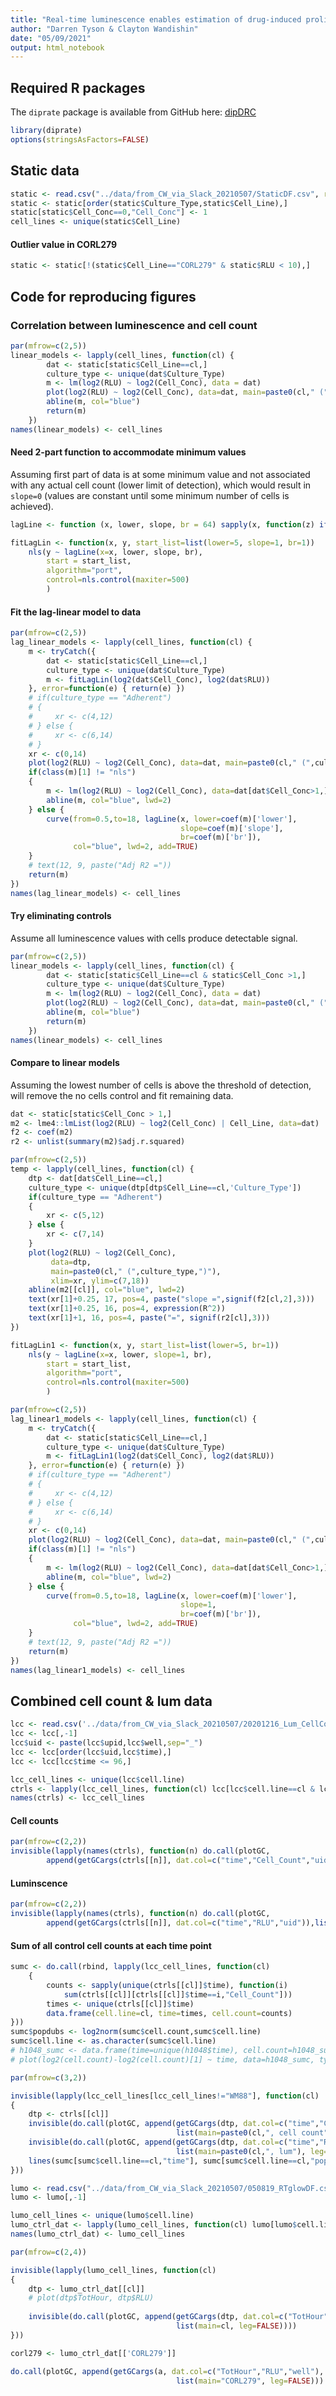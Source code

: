 ```yaml
---
title: "Real-time luminescence enables estimation of drug-induced proliferation rates in adherent and suspension cell lines"
author: "Darren Tyson & Clayton Wandishin"
date: "05/09/2021"
output: html_notebook
---
```


## Required R packages
The `diprate` package is available from GitHub here: [dipDRC](https://www.github.com/Qulab-VU/dipDRC)
```r
library(diprate)
options(stringsAsFactors=FALSE)
```

## Static data
```r
static <- read.csv("../data/from_CW_via_Slack_20210507/StaticDF.csv", row.names=1)
static <- static[order(static$Culture_Type,static$Cell_Line),]
static[static$Cell_Conc==0,"Cell_Conc"] <- 1
cell_lines <- unique(static$Cell_Line)
```
#### Outlier value in CORL279
```r
static <- static[!(static$Cell_Line=="CORL279" & static$RLU < 10),]
```


## Code for reproducing figures
### Correlation between luminescence and cell count
```r
par(mfrow=c(2,5))
linear_models <- lapply(cell_lines, function(cl) {
        dat <- static[static$Cell_Line==cl,]
        culture_type <- unique(dat$Culture_Type)
        m <- lm(log2(RLU) ~ log2(Cell_Conc), data = dat)
        plot(log2(RLU) ~ log2(Cell_Conc), data=dat, main=paste0(cl," (",culture_type,")"), xlim=c(0,14), ylim=c(7,18))
        abline(m, col="blue")
        return(m)
    })
names(linear_models) <- cell_lines
```

#### Need 2-part function to accommodate minimum values
Assuming first part of data is at some minimum value and not associated with any actual cell count (lower limit of detection), which would result in `slope=0` (values are constant until some minimum number of cells is achieved).
```r
lagLine <- function (x, lower, slope, br = 64) sapply(x, function(z) ifelse(z <= br, lower, lower + (z-br) * slope))

fitLagLin <- function(x, y, start_list=list(lower=5, slope=1, br=1)) 
    nls(y ~ lagLine(x=x, lower, slope, br),
        start = start_list,
        algorithm="port",
        control=nls.control(maxiter=500)
        )
```

#### Fit the lag-linear model to data
```r
par(mfrow=c(2,5))
lag_linear_models <- lapply(cell_lines, function(cl) {
    m <- tryCatch({
        dat <- static[static$Cell_Line==cl,]
        culture_type <- unique(dat$Culture_Type)
        m <- fitLagLin(log2(dat$Cell_Conc), log2(dat$RLU))
    }, error=function(e) { return(e) })
    # if(culture_type == "Adherent") 
    # {
    #     xr <- c(4,12)
    # } else {
    #     xr <- c(6,14)
    # }
    xr <- c(0,14)
    plot(log2(RLU) ~ log2(Cell_Conc), data=dat, main=paste0(cl," (",culture_type,")"), xlim=xr, ylim=c(7,18))
    if(class(m)[1] != "nls")
    {
        m <- lm(log2(RLU) ~ log2(Cell_Conc), data=dat[dat$Cell_Conc>1,])
        abline(m, col="blue", lwd=2)
    } else {
        curve(from=0.5,to=18, lagLine(x, lower=coef(m)['lower'], 
                                      slope=coef(m)['slope'], 
                                      br=coef(m)['br']), 
              col="blue", lwd=2, add=TRUE)
    }
    # text(12, 9, paste("Adj R2 ="))
    return(m)
})
names(lag_linear_models) <- cell_lines
```


#### Try eliminating controls
Assume all luminescence values with cells produce detectable signal.
```r
par(mfrow=c(2,5))
linear_models <- lapply(cell_lines, function(cl) {
        dat <- static[static$Cell_Line==cl & static$Cell_Conc >1,]
        culture_type <- unique(dat$Culture_Type)
        m <- lm(log2(RLU) ~ log2(Cell_Conc), data = dat)
        plot(log2(RLU) ~ log2(Cell_Conc), data=dat, main=paste0(cl," (",culture_type,")"), xlim=c(0,14), ylim=c(7,18))
        abline(m, col="blue")
        return(m)
    })
names(linear_models) <- cell_lines
```



#### Compare to linear models
Assuming the lowest number of cells is above the threshold of detection, will remove the no cells control and fit remaining data.
```r
dat <- static[static$Cell_Conc > 1,]
m2 <- lme4::lmList(log2(RLU) ~ log2(Cell_Conc) | Cell_Line, data=dat)
f2 <- coef(m2)
r2 <- unlist(summary(m2)$adj.r.squared)
```

```r
par(mfrow=c(2,5))
temp <- lapply(cell_lines, function(cl) {
    dtp <- dat[dat$Cell_Line==cl,]
    culture_type <- unique(dtp[dtp$Cell_Line==cl,'Culture_Type'])
    if(culture_type == "Adherent") 
    {
        xr <- c(5,12)
    } else {
        xr <- c(7,14)
    }
    plot(log2(RLU) ~ log2(Cell_Conc), 
         data=dtp, 
         main=paste0(cl," (",culture_type,")"), 
         xlim=xr, ylim=c(7,18))
    abline(m2[[cl]], col="blue", lwd=2)
    text(xr[1]+0.25, 17, pos=4, paste("slope =",signif(f2[cl,2],3)))
    text(xr[1]+0.25, 16, pos=4, expression(R^2))
    text(xr[1]+1, 16, pos=4, paste("=", signif(r2[cl],3)))
})

```

```r
fitLagLin1 <- function(x, y, start_list=list(lower=5, br=1)) 
    nls(y ~ lagLine(x=x, lower, slope=1, br),
        start = start_list,
        algorithm="port",
        control=nls.control(maxiter=500)
        )

par(mfrow=c(2,5))
lag_linear1_models <- lapply(cell_lines, function(cl) {
    m <- tryCatch({
        dat <- static[static$Cell_Line==cl,]
        culture_type <- unique(dat$Culture_Type)
        m <- fitLagLin1(log2(dat$Cell_Conc), log2(dat$RLU))
    }, error=function(e) { return(e) })
    # if(culture_type == "Adherent") 
    # {
    #     xr <- c(4,12)
    # } else {
    #     xr <- c(6,14)
    # }
    xr <- c(0,14)
    plot(log2(RLU) ~ log2(Cell_Conc), data=dat, main=paste0(cl," (",culture_type,")"), xlim=xr, ylim=c(7,18))
    if(class(m)[1] != "nls")
    {
        m <- lm(log2(RLU) ~ log2(Cell_Conc), data=dat[dat$Cell_Conc>1,])
        abline(m, col="blue", lwd=2)
    } else {
        curve(from=0.5,to=18, lagLine(x, lower=coef(m)['lower'], 
                                      slope=1, 
                                      br=coef(m)['br']), 
              col="blue", lwd=2, add=TRUE)
    }
    # text(12, 9, paste("Adj R2 ="))
    return(m)
})
names(lag_linear1_models) <- cell_lines
```



## Combined cell count & lum data

```r
lcc <- read.csv('../data/from_CW_via_Slack_20210507/20201216_Lum_CellCounts_Thunor.csv', row.names=1, as.is=TRUE)
lcc <- lcc[,-1]
lcc$uid <- paste(lcc$upid,lcc$well,sep="_")
lcc <- lcc[order(lcc$uid,lcc$time),]
lcc <- lcc[lcc$time <= 96,]
```


```r
lcc_cell_lines <- unique(lcc$cell.line)
ctrls <- lapply(lcc_cell_lines, function(cl) lcc[lcc$cell.line==cl & lcc$drug1.conc==0,])
names(ctrls) <- lcc_cell_lines
```

#### Cell counts
```r
par(mfrow=c(2,2))
invisible(lapply(names(ctrls), function(n) do.call(plotGC, 
        append(getGCargs(ctrls[[n]], dat.col=c("time","Cell_Count","uid")),list(main=n, leg=FALSE)))))
```
#### Luminscence
```r
par(mfrow=c(2,2))
invisible(lapply(names(ctrls), function(n) do.call(plotGC, 
        append(getGCargs(ctrls[[n]], dat.col=c("time","RLU","uid")),list(main=n, leg=FALSE)))))
```

#### Sum of all control cell counts at each time point
```r
sumc <- do.call(rbind, lapply(lcc_cell_lines, function(cl) 
    {
        counts <- sapply(unique(ctrls[[cl]]$time), function(i) 
            sum(ctrls[[cl]][ctrls[[cl]]$time==i,"Cell_Count"]))
        times <- unique(ctrls[[cl]]$time)
        data.frame(cell.line=cl, time=times, cell.count=counts)
}))
sumc$popdubs <- log2norm(sumc$cell.count,sumc$cell.line)
sumc$cell.line <- as.character(sumc$cell.line)
# h1048_sumc <- data.frame(time=unique(h1048$time), cell.count=h1048_sumc)
# plot(log2(cell.count)-log2(cell.count)[1] ~ time, data=h1048_sumc, type="l", ylab="Population doublings")
```


```r
par(mfrow=c(3,2))

invisible(lapply(lcc_cell_lines[lcc_cell_lines!="WM88"], function(cl)
{
    dtp <- ctrls[[cl]]
    invisible(do.call(plotGC, append(getGCargs(dtp, dat.col=c("time","Cell_Count","uid")),
                                     list(main=paste0(cl,", cell count"), leg=FALSE))))
    invisible(do.call(plotGC, append(getGCargs(dtp, dat.col=c("time","RLU","uid")),
                                     list(main=paste0(cl,", lum"), leg=FALSE, ylim=c(-1,3)))))
    lines(sumc[sumc$cell.line==cl,"time"], sumc[sumc$cell.line==cl,"popdubs"], lwd=3)
}))

```



```r
lumo <- read.csv("../data/from_CW_via_Slack_20210507/050819_RTglowDF.csv")
lumo <- lumo[,-1]

lumo_cell_lines <- unique(lumo$cell.line)
lumo_ctrl_dat <- lapply(lumo_cell_lines, function(cl) lumo[lumo$cell.line==cl & lumo$drug1.conc==0 & lumo$drug1!="DMSO",])
names(lumo_ctrl_dat) <- lumo_cell_lines
```

```r
par(mfrow=c(2,4))

invisible(lapply(lumo_cell_lines, function(cl)
{
    dtp <- lumo_ctrl_dat[[cl]]
    # plot(dtp$TotHour, dtp$RLU)
    
    invisible(do.call(plotGC, append(getGCargs(dtp, dat.col=c("TotHour","RLU","well"), arg.name = c("time", "cell.count", "ids")),
                                     list(main=cl, leg=FALSE))))
}))
```


```r
corl279 <- lumo_ctrl_dat[['CORL279']]

do.call(plotGC, append(getGCargs(a, dat.col=c("TotHour","RLU","well"), arg.name = c("time", "cell.count", "ids")),
                                     list(main="CORL279", leg=FALSE)))
```

